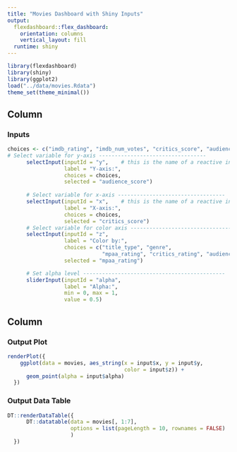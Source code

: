 ```yaml
---
title: "Movies Dashboard with Shiny Inputs"
output: 
  flexdashboard::flex_dashboard:
    orientation: columns
    vertical_layout: fill
  runtime: shiny
---
```


```r
library(flexdashboard)
library(shiny)
library(ggplot2)
load("../data/movies.Rdata")
theme_set(theme_minimal())
```

Column {data-width=350}
-----------------------------------------------------------------------

### Inputs

```r
choices <- c("imdb_rating", "imdb_num_votes", "critics_score", "audience_score", "runtime")
# Select variable for y-axis ----------------------------------
      selectInput(inputId = "y",    # this is the name of a reactive input variable
                  label = "Y-axis:",
                  choices = choices, 
                  selected = "audience_score")
      
      # Select variable for x-axis ----------------------------------
      selectInput(inputId = "x",    # this is the name of a reactive input variable
                  label = "X-axis:",
                  choices = choices, 
                  selected = "critics_score")
      # Select variable for color axis ----------------------------------
      selectInput(inputId = "z", 
                  label = "Color by:",
                  choices = c("title_type", "genre", 
                              "mpaa_rating", "critics_rating", "audience_rating"),
                  selected = "mpaa_rating")

      # Set alpha level ---------------------------------------------
      sliderInput(inputId = "alpha", 
                  label = "Alpha:", 
                  min = 0, max = 1, 
                  value = 0.5)
```

Column {data-width=550}
-----------------------------------------------------------------------

### Output Plot

```r
renderPlot({
    ggplot(data = movies, aes_string(x = input$x, y = input$y,
                                     color = input$z)) +
      geom_point(alpha = input$alpha)
  })
```

### Output Data Table

```r
DT::renderDataTable({
      DT::datatable(data = movies[, 1:7], 
                    options = list(pageLength = 10, rownames = FALSE) 
                    ) 
  })
```
